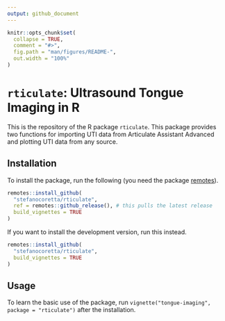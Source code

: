 ```yaml
---
output: github_document
---
```


<!-- README.md is generated from README.Rmd. Please edit that file -->

```r
knitr::opts_chunk$set(
  collapse = TRUE,
  comment = "#>",
  fig.path = "man/figures/README-",
  out.width = "100%"
)
```

# `rticulate`: Ultrasound Tongue Imaging in R

<!-- badges: start -->
<!-- badges: end -->

This is the repository of the R package `rticulate`. This package provides two functions for importing UTI data from Articulate Assistant Advanced and plotting UTI data from any source.

## Installation

To install the package, run the following (you need the package [remotes](https://remotes.r-lib.org)).

```r
remotes::install_github(
  "stefanocoretta/rticulate",
  ref = remotes::github_release(), # this pulls the latest release
  build_vignettes = TRUE
)
```

If you want to install the development version, run this instead.

```r
remotes::install_github(
  "stefanocoretta/rticulate",
  build_vignettes = TRUE
)
```

## Usage

To learn the basic use of the package, run `vignette("tongue-imaging", package = "rticulate")` after the installation.
